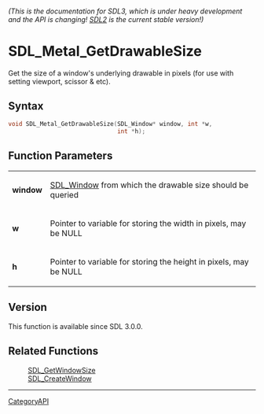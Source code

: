 ====== (This is the documentation for SDL3, which is under heavy development and the API is changing! [https://wiki.libsdl.org/ SDL2] is the current stable version!) ======
= SDL_Metal_GetDrawableSize =

Get the size of a window's underlying drawable in pixels (for use with setting viewport, scissor & etc).

== Syntax ==

<syntaxhighlight lang='c'>
void SDL_Metal_GetDrawableSize(SDL_Window* window, int *w,
                               int *h);
</syntaxhighlight>

== Function Parameters ==

{|
|'''window'''
|[[SDL_Window]] from which the drawable size should be queried
|-
|'''w'''
|Pointer to variable for storing the width in pixels, may be NULL
|-
|'''h'''
|Pointer to variable for storing the height in pixels, may be NULL
|}

== Version ==

This function is available since SDL 3.0.0.

== Related Functions ==

:[[SDL_GetWindowSize]]
:[[SDL_CreateWindow]]

----
[[CategoryAPI]]


